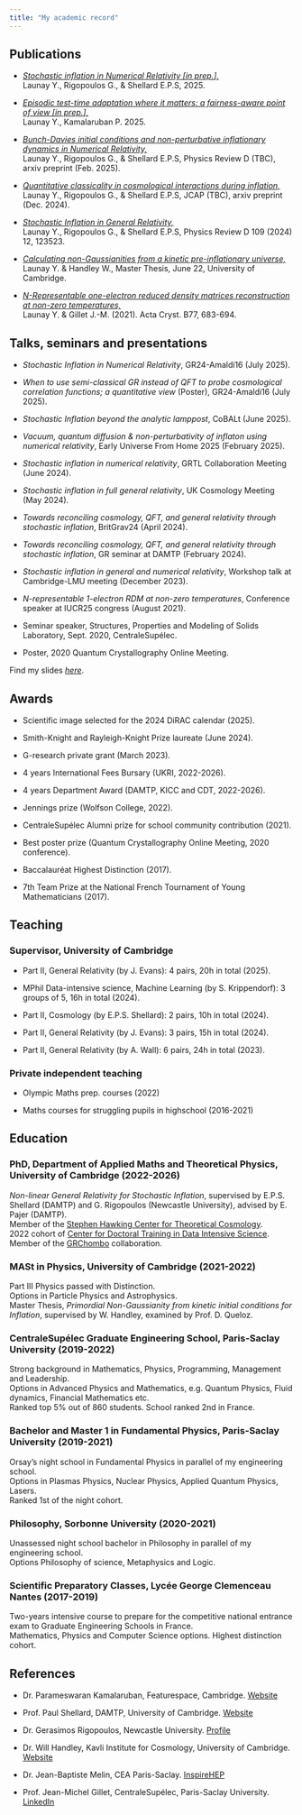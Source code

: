 ```yaml
---
title: "My academic record"
---
```



## Publications
  
- [*Stochastic inflation in Numerical Relativity [in prep.],*]()  
  Launay Y., Rigopoulos G., & Shellard E.P.S, 2025.

- [*Episodic test-time adaptation where it matters: a fairness-aware point of view [in prep.],*]()  
  Launay Y., Kamalaruban P. 2025.

- [*Bunch-Davies initial conditions and non-perturbative inflationary dynamics in Numerical Relativity,*](https://arxiv.org/abs/2502.06783)  
  Launay Y., Rigopoulos G., & Shellard E.P.S, Physics Review D (TBC), arxiv preprint (Feb. 2025).

- [*Quantitative classicality in cosmological interactions during inflation,*](https://arxiv.org/abs/2412.16143)  
  Launay Y., Rigopoulos G., & Shellard E.P.S, JCAP (TBC), arxiv preprint (Dec. 2024).

- [*Stochastic Inflation in General Relativity,*](https://arxiv.org/abs/2401.08530)  
  Launay Y., Rigopoulos G., & Shellard E.P.S, Physics Review D 109 (2024) 12, 123523.

- [*Calculating non-Gaussianities from a kinetic pre-inflationary universe,*](https://zenodo.org/records/10149665)  
  Launay Y. & Handley W., Master Thesis, June 22, University of Cambridge.

- [*N-Representable one-electron reduced density matrices reconstruction at non-zero temperatures,*](https://doi.org/10.1107/S2052520621007228)  
  Launay Y. & Gillet J.-M. (2021). Acta Cryst. B77, 683-694.

## Talks, seminars and presentations

- *Stochastic Inflation in Numerical Relativity*, GR24-Amaldi16 (July 2025).

- *When to use semi-classical GR instead of QFT to probe cosmological correlation functions; a quantitative view* (Poster), GR24-Amaldi16 (July 2025).

- *Stochastic Inflation beyond the analytic lamppost*, CoBALt (June 2025).

- *Vacuum, quantum diffusion & non-perturbativity of inflaton using numerical relativity*, Early Universe From Home 2025 (February 2025).

- *Stochastic inflation in numerical relativity*, GRTL Collaboration Meeting (June 2024).

- *Stochastic inflation in full general relativity*, UK Cosmology Meeting (May 2024).

- *Towards reconciling cosmology, QFT, and general relativity through stochastic inflation*, BritGrav24 (April 2024).

- *Towards reconciling cosmology, QFT, and general relativity through stochastic inflation*, GR seminar at DAMTP (February 2024).

- *Stochastic inflation in general and numerical relativity*, Workshop talk at Cambridge-LMU meeting (December 2023).

- *N-representable 1-electron RDM at non-zero temperatures*, Conference speaker at IUCR25 congress (August 2021).

- Seminar speaker, Structures, Properties and Modeling of Solids Laboratory, Sept. 2020, CentraleSupélec.

- Poster, 2020 Quantum Crystallography Online Meeting.

Find my slides [*here*](https://drive.google.com/drive/folders/1pCKKSztJ3ENJ_z2XcmSy9I_pnHx96HHF?usp=sharing).

## Awards

- Scientific image selected for the 2024 DiRAC calendar (2025).

- Smith-Knight and Rayleigh-Knight Prize laureate (June 2024).

- G-research private grant (March 2023).

- 4 years International Fees Bursary (UKRI, 2022-2026).

- 4 years Department Award (DAMTP, KICC and CDT, 2022-2026).

- Jennings prize (Wolfson College, 2022).

- CentraleSupélec Alumni prize for school community contribution (2021).

- Best poster prize (Quantum Crystallography Online Meeting, 2020 conference).

- Baccalauréat Highest Distinction (2017).

- 7th Team Prize at the National French Tournament of Young Mathematicians (2017).

## Teaching

### Supervisor, University of Cambridge

- Part II, General Relativity (by J. Evans): 4 pairs, 20h in total (2025).

- MPhil Data-intensive science, Machine Learning (by S. Krippendorf): 3 groups of 5, 16h in total (2024).

- Part II, Cosmology (by E.P.S. Shellard): 2 pairs, 10h in total (2024).

- Part II, General Relativity (by J. Evans): 3 pairs, 15h in total (2024).

- Part II, General Relativity (by A. Wall): 6 pairs, 24h in total (2023).

### Private independent teaching

- Olympic Maths prep. courses (2022)

- Maths courses for struggling pupils in highschool (2016-2021)

## Education

### PhD, Department of Applied Maths and Theoretical Physics, University of Cambridge (2022-2026)

*Non-linear General Relativity for Stochastic Inflation*, supervised by E.P.S. Shellard (DAMTP) and G. Rigopoulos (Newcastle University), advised by E. Pajer (DAMTP).  
Member of the [Stephen Hawking Center for Theoretical Cosmology](https://www.ctc.cam.ac.uk/).  
2022 cohort of [Center for Doctoral Training in Data Intensive Science](https://cdtdis.bigdata.cam.ac.uk/).  
Member of the [GRChombo](https://www.grchombo.org/) collaboration.

### MASt in Physics, University of Cambridge (2021-2022)

Part III Physics passed with Distinction.  
Options in Particle Physics and Astrophysics.  
Master Thesis, *Primordial Non-Gaussianity from kinetic initial conditions for Inflation*, supervised by W. Handley, examined by Prof. D. Queloz.

### CentraleSupélec Graduate Engineering School, Paris-Saclay University (2019-2022)

Strong background in Mathematics, Physics, Programming, Management and Leadership.  
Options in Advanced Physics and Mathematics, e.g. Quantum Physics, Fluid dynamics, Financial Mathematics etc.  
Ranked top 5% out of 860 students. School ranked 2nd in France.

### Bachelor and Master 1 in Fundamental Physics, Paris-Saclay University (2019-2021)

Orsay's night school in Fundamental Physics in parallel of my engineering school.  
Options in Plasmas Physics, Nuclear Physics, Applied Quantum Physics, Lasers.  
Ranked 1st of the night cohort.

### Philosophy, Sorbonne University (2020-2021)

Unassessed night school bachelor in Philosophy in parallel of my engineering school.  
Options Philosophy of science, Metaphysics and Logic.

### Scientific Preparatory Classes, Lycée George Clemenceau Nantes (2017-2019)

Two-years intensive course to prepare for the competitive national entrance exam to Graduate Engineering Schools in France.  
Mathematics, Physics and Computer Science options. Highest distinction cohort.

## References

- Dr. Parameswaran Kamalaruban, Featurespace, Cambridge. [Website](https://scholar.google.com/citations?user=0ioRCikAAAAJ&hl=en)

- Prof. Paul Shellard, DAMTP, University of Cambridge. [Website](http://www.damtp.cam.ac.uk/people/e.p.s.shellard/)

- Dr. Gerasimos Rigopoulos, Newcastle University. [Profile](https://www.ncl.ac.uk/maths-physics/people/profile/gerasimosrigopoulos.html)

- Dr. Will Handley, Kavli Institute for Cosmology, University of Cambridge. [Website](https://www.willhandley.co.uk/)

- Dr. Jean-Baptiste Melin, CEA Paris-Saclay. [InspireHEP](https://inspirehep.net/authors/1029123)

- Prof. Jean-Michel Gillet, CentraleSupélec, Paris-Saclay University. [LinkedIn](https://www.linkedin.com/in/jean-michel-gillet-814321107/?originalSubdomain=fr)


